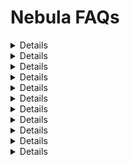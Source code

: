 
# Nebula FAQs

<Details summary="I am still waiting on access to Nebula. How can I be approved?"> 
We are rolling out Nebula approval in batches daily - stay tuned! 
</Details>

<Details summary="What underlying model does Nebula use?"> 
During Alpha, we are primarily testing the t0 model while conducting limited trials of the upcoming t1 model. 
The t0 model utilizes a mixture-of-agents architecture. We are targeting an early Q2 launch for t1, and will 
provide additional details around launch. 
</Details>

<Details summary="Does Nebula support ________ chain?"> 
Nebula supports reading and writing capabilities on any EVM-compatible chain. [View the chainlist](https://thirdweb.com/chainlist) for all supported chains.
</Details>

<Details summary="Does Nebula support multiple languages?"> 
Yes, you may ask Nebula questions in any spoken language.
</Details>

<Details summary="How can I improve upon Nebula's responses?"> 
We recommend using [context filters](/nebula/key-concepts/context-filters) to improve relevant responses. You may also modify hyperparameters such as temperature, top-p, 
and more using the OpenAI API. Learn more about our [OpenAI API integration](/nebula/plugins/openai).
</Details>

<Details summary="Which contracts does Nebula support?"> 
Nebula supports the read and write context of any verified contract or any contract on the thirdweb dashboard. 
For deploying through Nebula, supported contracts include [Token - ERC20](https://thirdweb.com/thirdweb.eth/TokenERC20), 
[NFT Collection - ERC721](https://thirdweb.com/thirdweb.eth/TokenERC721), [Edition - ERC1155](https://thirdweb.com/thirdweb.eth/TokenERC1155), 
and [Split](https://thirdweb.com/thirdweb.eth/Split) contracts.

If you have a published contract you would like to enable for deployment through Nebula, please [contact us](https://thirdweb.com/contact-us). 
</Details>

<Details summary="Does Nebula have memory from past conversations?"> 
Nebula retains memory within the confines of a session. [Learn more about sessions](/nebula/key-concepts/sessions).
</Details>

<Details summary="What is the context size of Nebula?"> 
The context size or window is 128k tokens or approximately 96,000 words which may vary depending on the specific language and text characteristics.
</Details>

<Details summary="Will Nebula be open source?"> 
Nebula is not currently open source. We are exploring open sourcing Nebula in the future.
</Details>

<Details summary="Can Nebula be used in a stateless manner?"> 
Depending on the use case, Nebula can be used in a stateless manner by not reusing the same session. Nebula learns from each session, so having more contextual requests will be beneficial and are recommended.
</Details>

<Details summary="When will pricing be available for Nebula?"> 
Pricing options will be available in beta. Nebula is still being tested in alpha.
</Details>

